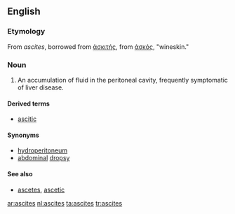 ==English==

===Etymology===

From {{etyl|la}} ''ascites'', borrowed from {{etyl|el}} [[ἀσκιτής]], from [[ἀσκός]], "wineskin."

===Noun===
{{en-noun|ascites}}
{{wikipedia}}

# {{medicine}} An accumulation of fluid in the peritoneal cavity, frequently symptomatic of liver disease.

====Derived terms====
* [[ascitic]]

====Synonyms====
* [[hydroperitoneum]]
* [[abdominal]] [[dropsy]]

====See also====
* [[ascetes]], [[ascetic]]

{{anagrams:en/aceisst}}
[[ar:ascites]]
[[nl:ascites]]
[[ta:ascites]]
[[tr:ascites]]